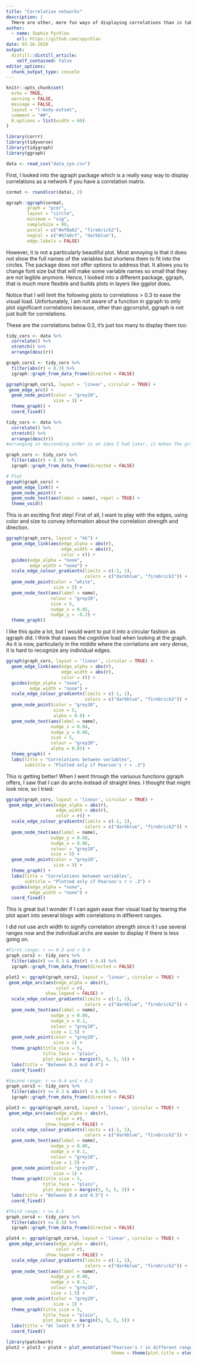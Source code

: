 ```yaml
---
title: "Correlation networks"
description: |
  THere are other, more fun ways of displaying correlations than in tables. Specifically, I had been wondering if I can display them in a network-like fashion. As I realized, there are a number of ways to do that. There aren't as many options for undirected paths such as correlations as there are for directed paths (when you have parental nodes) but there are still some fun ways!
author:
  - name: Sophie Pychlau
    url: https://github.com/spychlau
date: 03-16-2020
output:
  distill::distill_article:
    self_contained: false
editor_options: 
  chunk_output_type: console
---
```


```r
knitr::opts_chunk$set(
  echo = TRUE,
  warning = FALSE,
  message = FALSE,
  layout = "l-body-outset",
  comment = "##",
  R.options = list(width = 60)
)

library(corrr)
library(tidyverse)
library(tidygraph)
library(ggraph)

data <- read_csv("data_syn.csv") 

```

First, I looked into the qgraph package which is a really easy way to display correlations as a network if you have a correlation matrix.

```r

cormat <- round(cor(data), 2)

qgraph::qgraph(cormat, 
        graph = "pcor", 
        layout = "circle", 
        minimum = "sig", 
        sampleSize = 99, 
        posCol = c("#ef8a62", "firebrick2"), 
        negCol = c("#67a9cf", "darkblue"),
        edge.labels = FALSE) 

```

However, it is not a particularly beautiful plot. Most annoying is that it does not show the full names of the variables but shortens them to fit into the circles. The package does not offer options to address that. It allows you to change font size but that will make some variable names so small that they are not legible anymore. Hence, I looked into a different package, ggraph, that is much more flexible and builds plots in layers like ggplot does.

<aside>
Notice that I will limit the following plots to correlations > 0.3 to ease the visual load. Unfortunately, I am not aware of a function in ggraph to only plot significant correlations because, other than ggcorrplot, ggraph is not just built for correlations.

These are the correlations below 0.3, it's just too many to display them too:
```r

tidy_cors <- data %>% 
  correlate() %>% 
  stretch() %>% 
  arrange(desc(r))

graph_cors1 <- tidy_cors %>% 
  filter(abs(r) < 0.3) %>% 
  igraph::graph_from_data_frame(directed = FALSE)

ggraph(graph_cors1, layout = 'linear', circular = TRUE) + 
 geom_edge_arc() + 
  geom_node_point(color = "grey20", 
                  size = 3) +
  theme_graph() +
  coord_fixed() 

```
</aside>

```r

tidy_cors <- data %>% 
  correlate() %>% 
  stretch() %>% 
  arrange(desc(r))
#arranging in descending order is an idea I had later, it makes the graph easier to read!

graph_cors <- tidy_cors %>% 
  filter(abs(r) > 0.3) %>% 
  igraph::graph_from_data_frame(directed = FALSE)

# Plot
ggraph(graph_cors) +
  geom_edge_link() +
  geom_node_point() +
  geom_node_text(aes(label = name), repel = TRUE) +
  theme_void()

```

This is an exciting first step! First of all, I want to play with the edges, using color and size to convey information about the correlation strength and direction.

```r

ggraph(graph_cors, layout = "kk") +
  geom_edge_link(aes(edge_alpha = abs(r), 
                     edge_width = abs(r), 
                     color = r)) +
  guides(edge_alpha = "none", 
         edge_width = "none") +
  scale_edge_colour_gradientn(limits = c(-1, 1), 
                              colors = c("darkblue", "firebrick2")) +
  geom_node_point(color = "white", 
                  size = 5) +
  geom_node_text(aes(label = name), 
                 colour = "grey20", 
                 size = 5, 
                 nudge_x = 0.05, 
                 nudge_y = -0.2) +
  theme_graph()

```

I like this quite a lot, but I would want to put it into a circular fashion as qgraph did. I think that eases the cognitive load when looking at the graph. As it is now, particularly in the middle where the corrlations are very dense, it is hard to recognize any individual edges.

```r

ggraph(graph_cors, layout = 'linear', circular = TRUE) +
  geom_edge_link(aes(edge_alpha = abs(r), 
                     edge_width = abs(r), 
                     color = r)) +
  guides(edge_alpha = "none", 
         edge_width = "none") +
  scale_edge_colour_gradientn(limits = c(-1, 1), 
                              colors = c("darkblue", "firebrick2")) +
  geom_node_point(color = "grey30", 
                  size = 5, 
                  alpha = 0.8) +
  geom_node_text(aes(label = name), 
                 nudge_x = 0.04, 
                 nudge_y = 0.08, 
                 size = 5, 
                 colour = "grey20", 
                 alpha = 0.85) +
  theme_graph() +
  labs(title = "Correlations between variables",
       subtitle = "Plotted only if Pearson's r > .3")

```

This is getting better! When I went through the variuous functions ggraph offers, I saw that I can do archs instead of straight lines. I thought that might look nice, so I tried:

```r

ggraph(graph_cors, layout = 'linear', circular = TRUE) + 
 geom_edge_arc(aes(edge_alpha = abs(r), 
                   edge_width = abs(r), 
                   color = r)) + 
  scale_edge_colour_gradientn(limits = c(-1, 1), 
                              colors = c("darkblue", "firebrick2")) +
  geom_node_text(aes(label = name), 
                 nudge_y = 0.08,
                 nudge_x = 0.06,
                 colour = "grey10", 
                 size = 5) +
  geom_node_point(color = "grey20", 
                  size = 5) +
  theme_graph() +
  labs(title = "Correlations between variables",
       subtitle = "Plotted only if Pearson's r > .3") +
  guides(edge_alpha = "none", 
         edge_width = "none") +
  coord_fixed() 

```

This is great but I wonder if I can again ease ther visual load by tearing the plot apart into several blogs with correlations in different ranges.

<aside>
I did not use arch width to signify correlation strength since it I use several ranges now and the individual archs are easier to display if there is less going on.
</aside>

```r

#First range: r >= 0.3 and < 0.4
graph_cors2 <- tidy_cors %>% 
  filter(abs(r) >= 0.3 & abs(r) < 0.4) %>% 
  igraph::graph_from_data_frame(directed = FALSE)

plot2 <- ggraph(graph_cors2, layout = 'linear', circular = TRUE) + 
 geom_edge_arc(aes(edge_alpha = abs(r), 
                   color = r),
               show.legend = FALSE) + 
  scale_edge_colour_gradientn(limits = c(-1, 1), 
                              colors = c("darkblue", "firebrick2")) +
  geom_node_text(aes(label = name), 
                 nudge_y = 0.08,
                 nudge_x = 0.1,
                 colour = "grey10", 
                 size = 1.5) +
  geom_node_point(color = "grey20", 
                  size = 1) +
  theme_graph(title_size = 5,
              title_face = "plain",
              plot_margin = margin(5, 5, 5, 5)) +
  labs(title = "Between 0.3 and 0.4") +
  coord_fixed() 

#Second range: r >= 0.4 and < 0.5
graph_cors3 <- tidy_cors %>% 
  filter(abs(r) >= 0.3 & abs(r) < 0.4) %>% 
  igraph::graph_from_data_frame(directed = FALSE)

plot3 <- ggraph(graph_cors3, layout = 'linear', circular = TRUE) + 
 geom_edge_arc(aes(edge_alpha = abs(r), 
                   color = r),
               show.legend = FALSE) + 
  scale_edge_colour_gradientn(limits = c(-1, 1), 
                              colors = c("darkblue", "firebrick2")) +
  geom_node_text(aes(label = name), 
                 nudge_y = 0.08,
                 nudge_x = 0.1,
                 colour = "grey10", 
                 size = 1.5) +
  geom_node_point(color = "grey20", 
                  size = 1) +
  theme_graph(title_size = 5,
              title_face = "plain",
              plot_margin = margin(5, 5, 5, 5)) +
  labs(title = "Between 0.4 and 0.5") +
  coord_fixed() 

#Third range: r >= 0.5
graph_cors4 <- tidy_cors %>% 
  filter(abs(r) >= 0.5) %>% 
  igraph::graph_from_data_frame(directed = FALSE)

plot4 <- ggraph(graph_cors4, layout = 'linear', circular = TRUE) + 
 geom_edge_arc(aes(edge_alpha = abs(r), 
                   color = r),
               show.legend = FALSE) + 
  scale_edge_colour_gradientn(limits = c(-1, 1), 
                              colors = c("darkblue", "firebrick2")) +
  geom_node_text(aes(label = name), 
                 nudge_y = 0.08,
                 nudge_x = 0.1,
                 colour = "grey10", 
                 size = 1.5) +
  geom_node_point(color = "grey20", 
                  size = 1) +
  theme_graph(title_size = 5,
              title_face = "plain",
              plot_margin = margin(5, 5, 5, 5)) +
  labs(title = "At least 0.5") +
  coord_fixed() 

library(patchwork)
plot2 + plot3 + plot4 + plot_annotation("Pearson's r in different ranges",
                                        theme = theme(plot.title = element_text(size = 8, hjust = 0.5)))
```

